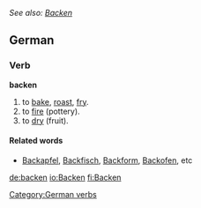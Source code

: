 ''See also: [[Backen]]''
==German==
===Verb===
'''backen'''

# to [[bake]], [[roast]], [[fry]].
# to [[fire]] (pottery).
# to [[dry]] (fruit).

====Related words====
* [[Backapfel]], [[Backfisch]], [[Backform]], [[Backofen]], etc

[[Category:German verbs]]

[[de:backen]]
[[io:Backen]]
[[fi:Backen]]